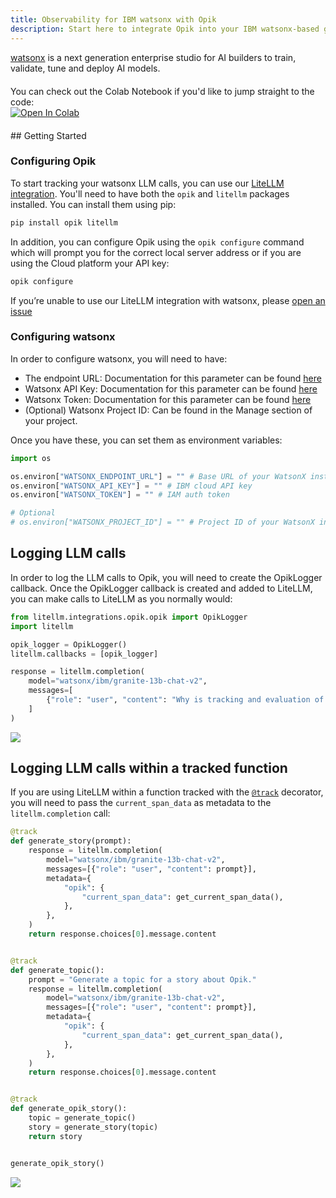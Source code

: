 ```yaml
---
title: Observability for IBM watsonx with Opik
description: Start here to integrate Opik into your IBM watsonx-based genai application for end-to-end LLM observability, unit testing, and optimization.
---
```


[watsonx](https://www.ibm.com/products/watsonx-ai) is a next generation enterprise studio for AI builders to train, validate, tune and deploy AI models.

<div style="display: flex; align-items: center; flex-wrap: wrap; margin: 20px 0;">
  <span style="margin-right: 10px;">
    You can check out the Colab Notebook if you'd like to jump straight to the code:
  </span>
  <a
    className="no-external-icon"
    href="https://colab.research.google.com/github/comet-ml/opik/blob/main/apps/opik-documentation/documentation/docs/cookbook/watsonx.ipynb"
    target="_blank"
    rel="noopener noreferrer"
  >
    <img
      src="https://colab.research.google.com/assets/colab-badge.svg"
      alt="Open In Colab"
      style="vertical-align: middle;"
    />
  </a>
</div>
## Getting Started

### Configuring Opik

To start tracking your watsonx LLM calls, you can use our [LiteLLM integration](/tracing/integrations/litellm). You'll need to have both the `opik` and `litellm` packages installed. You can install them using pip:

```bash
pip install opik litellm
```

In addition, you can configure Opik using the `opik configure` command which will prompt you for the correct local server address or if you are using the Cloud platform your API key:

```bash
opik configure
```

<Info>

If you’re unable to use our LiteLLM integration with watsonx, please [open an issue](https://github.com/comet-ml/opik/issues/new/choose)

</Info>

### Configuring watsonx

In order to configure watsonx, you will need to have:

- The endpoint URL: Documentation for this parameter can be found [here](https://cloud.ibm.com/apidocs/watsonx-ai#endpoint-url)
- Watsonx API Key: Documentation for this parameter can be found [here](https://cloud.ibm.com/docs/account?topic=account-userapikey&interface=ui)
- Watsonx Token: Documentation for this parameter can be found [here](https://cloud.ibm.com/docs/account?topic=account-iamtoken_from_apikey#iamtoken_from_apikey)
- (Optional) Watsonx Project ID: Can be found in the Manage section of your project.

Once you have these, you can set them as environment variables:

```python
import os

os.environ["WATSONX_ENDPOINT_URL"] = "" # Base URL of your WatsonX instance
os.environ["WATSONX_API_KEY"] = "" # IBM cloud API key
os.environ["WATSONX_TOKEN"] = "" # IAM auth token

# Optional
# os.environ["WATSONX_PROJECT_ID"] = "" # Project ID of your WatsonX instance
```

## Logging LLM calls

In order to log the LLM calls to Opik, you will need to create the OpikLogger callback. Once the OpikLogger callback is created and added to LiteLLM, you can make calls to LiteLLM as you normally would:

```python
from litellm.integrations.opik.opik import OpikLogger
import litellm

opik_logger = OpikLogger()
litellm.callbacks = [opik_logger]

response = litellm.completion(
    model="watsonx/ibm/granite-13b-chat-v2",
    messages=[
        {"role": "user", "content": "Why is tracking and evaluation of LLMs important?"}
    ]
)
```

<Frame>
  <img src="/img/cookbook/watsonx_trace_cookbook.png" />
</Frame>

## Logging LLM calls within a tracked function

If you are using LiteLLM within a function tracked with the [`@track`](/tracing/log_traces#using-function-decorators) decorator, you will need to pass the `current_span_data` as metadata to the `litellm.completion` call:

```python
@track
def generate_story(prompt):
    response = litellm.completion(
        model="watsonx/ibm/granite-13b-chat-v2",
        messages=[{"role": "user", "content": prompt}],
        metadata={
            "opik": {
                "current_span_data": get_current_span_data(),
            },
        },
    )
    return response.choices[0].message.content


@track
def generate_topic():
    prompt = "Generate a topic for a story about Opik."
    response = litellm.completion(
        model="watsonx/ibm/granite-13b-chat-v2",
        messages=[{"role": "user", "content": prompt}],
        metadata={
            "opik": {
                "current_span_data": get_current_span_data(),
            },
        },
    )
    return response.choices[0].message.content


@track
def generate_opik_story():
    topic = generate_topic()
    story = generate_story(topic)
    return story


generate_opik_story()
```

<Frame>
  <img src="/img/cookbook/watsonx_trace_decorator_cookbook.png" />
</Frame>
